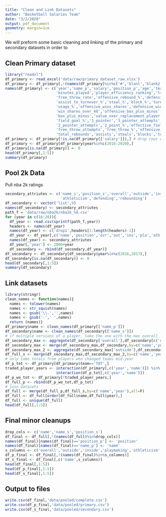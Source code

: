 ```yaml
---
title: "Clean and Link Datasets"
author: "Basketball Salaries Team"
date: "3/2/2020"
output: pdf_document
geometry: margin=1cm
---
```

We will preform some basic cleaning and linking of the primary and secondary datasets in order to 

## Clean Primary dataset
```r
library("readxl")
df_primary <- read_excel('data/raw/primary_dataset_raw.xlsx')
df_primary <- df_primary[,!(names(df_primary)%in%c('#','blanl','blank2'))] # drop empty/non-stat columns
names(df_primary) <- c('year','name_p','salary','position_p','age','team','games','games_started',
                       'minutes_played','player_efficiency_ranking','true_shooting_%','3PA_over_FA',
                       'free_throw_rate','offensive_rebound_%','defensive_rebound_%','total_rebound_%',
                       'assist_to_turnover_%','steal_%','block_%','turnover_%',
                       'usage_%','offensive_wins_shares','defensive_wins_shares','win_shares',
                       'win_shares_over_48','offensive_box_plus_minus','defensive_box_plus_minus',
                       'box_plus_minus','value_over_replacement_player','field_goal','field_goal_attempts',
                       'field_goal_%','3_pointer','3_pointer_attempts','3_point_%','2_pointer',
                       '2_pointer_attempts','2_point_%','effective_field_goal_%','free_throws',
                       'free_throw_attempts','free_throw_%','offensive_rebounds','defensive_rebounds',
                       'total_rebounds','assists','steals','blocks','turnovers','personal_fouls','points')
df_primary <- df_primary[!is.na(df_primary[['salary']]),] # drop rows with no salaryes
df_primary <- df_primary[df_primary$year%in%c(2016:2020),]
df_primary[is.na(df_primary)] <- 0
head(df_primary[,1:5])
summary(df_primary)
```

## Pool 2k Data
Pull nba 2k ratings 
```r
secondary_attriutes <- c('name_s','position_s','overall','outside','inside','playmaking',
                         'athleticism','defending','rebounding')
df_secondary <- vector('list',9)
names(df_secondary) <- secondary_attriutes
path_f = 'data/raw/nba2k/nba2k_%d.csv'
for (year in c(16:20)){
  df_year <- read.csv(sprintf(path_f,year))
  headers <- names(df_year)
  names(df_year) <- c('drop1',headers[1:length(headers)-1])
  df_year <- df_year[,c('name','position','ovr','out','ins','pla','ath','def','reb')]
  names(df_year) <- secondary_attriutes
  df_year[,'year'] <- 2000+year
  df_secondary <- rbind(df_secondary,df_year)}
df_secondary <- df_secondary[df_secondary$year%in%c(2016,2017),]
df_secondary[is.na(df_secondary)] <- 0
head(df_secondary[,1:5])
summary(df_secondary)
```

## Link datasets
```r
library(stringr)
clean_names <- function(names){
  names <- tolower(names)
  names <- str_squish(names)
  names <- gsub('\\.','',names)
  names <- gsub('-',' ',names)
  return (names)}
df_primary$name <- clean_names(df_primary[['name_p']])
df_secondary$name <- clean_names(df_secondary[['name_s']])
# if multiple versions of a player, take the one with the max overall
df_secondary_max <- aggregate(df_secondary['overall'],df_secondary[c('name','year')],max)
df_secondary_max <- merge(df_secondary_max,df_secondary,by=c('name','year','overall'),all=F)
df_secondary_max_2 <- aggregate(df_secondary_max['outside'],df_secondary_max[c('name','year')],max)
df_full_s <- merge(df_secondary_max,df_secondary_max_2,by=c('name','year','outside'),all=F)
# only take totals from players who changed teams mid-year
df_p_tot <- df_primary[df_primary$team=='TOT',]
traded_player_years <- interaction(df_primary[,c('year','name')]) %in% 
                       interaction(df_p_tot[,c('year','name')])
df_p_wo_tot <- df_primary[!traded_player_years,]
df_full_p <- rbind(df_p_wo_tot,df_p_tot)
# join datasets
df_full <- merge(df_full_p,df_full_s,by=c('name','year'),all=F)
df_full <- df_full[order(df_full$name,df_full$year),]
df_full <- unique(df_full)
head(df_full[,1:5])
```

## Final minor cleanups
```r
drop_cols <- c('name','name_s','position_s')
df_final <- df_full[,!(names(df_full)%in%drop_cols)]
names(df_final)[names(df_final)=='position_p'] <- 'position'
names(df_final)[names(df_final)=='name_p'] <- 'name'
s_columns <- c('overall','outside','inside','playmaking','athleticism','defending','rebounding')
df_p_final <- df_final[,!(names(df_final)%in%s_columns)]
df_s_final <- df_final[,c('name',s_columns)]
head(df_final[,1:5])
head(df_p_final[,1:5])
head(df_s_final[,1:5])
```

## Output to files
```r
write.csv(df_final,'data/pooled/complete.csv')
write.csv(df_p_final,'data/pooled/primary.csv')
write.csv(df_s_final,'data/pooled/secondary.csv')
```